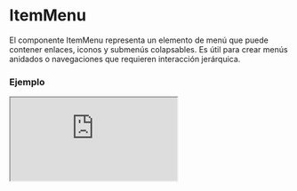 
# ItemMenu

El componente ItemMenu representa un elemento de menú que puede contener enlaces, iconos y submenús colapsables. Es útil para crear menús anidados o navegaciones que requieren interacción jerárquica.

### Ejemplo

<Iframe minHeightIframe="30dvh" src="https://fenextjs-component-storybook.vercel.app/iframe.html?args=&id=header-itemmenu--index&viewMode=story" />

### Importacion

Para importar el componente ItemMenu, se puede hacer desde fenextjs

```tsx copy
import { ItemMenu } from "fenextjs";
```

### Parametros

| Parametro | Tipo | Requerido | Default | Descripcion |
| --------- | ---- | --------- | ------- | ----------- |
| url | string | sí |  | URL de la página asociada al ítem del menú. |
| text | ReactNode | sí |  | Texto que representa el ítem del menú. |
| icon | ReactNode | no | \<\>\</\> | Icono a mostrar junto al texto del menú. |
| subItems | Array\<Omit\<ItemMenuProps, '_t'\>\> | no |  | Submenús anidados dentro de este ítem de menú. |
| defaultActive | boolean | no | false | Indica si el submenú está activo por defecto. |
| iconArrow | ReactNode | no | \<Arrow /\> | Icono de flecha que indica la expansión del submenú. |
| nameNumber | number | no | 1 | Número de nivel de jerarquía del ítem de menú. |
| typeCollapse | 'radio' \| 'checkbox' | no |  | Tipo de comportamiento del colapso en los submenús. |
| isLink | boolean | no | true | Determina si el componente se renderiza como un enlace. |
| onClick | function | no |  | Función que se ejecuta al hacer clic en el ítem de menú. |
| className | string | no | '' | Clase CSS para el contenedor principal del ítem. |
| classNameA | string | no | '' | Clase CSS para el elemento de enlace del ítem. |
| classNameIcon | string | no | '' | Clase CSS para el icono del ítem. |
| classNameText | string | no | '' | Clase CSS para el texto del ítem. |

### Storybook

Para ver el storybook del componente lo puede hacer con este [link](https://fenextjs-component-storybook.vercel.app/?path=/story/header-itemmenu--index)

### Usos

- Uso básico

```tsx copy
<ItemMenu url="/home" text="Inicio" />
```

- Ítem de menú con submenús

```tsx copy
<ItemMenu url="/services" text="Servicios" subItems={[{ url: "/web", text: "Desarrollo Web" }, { url: "/app", text: "Aplicaciones Móviles" }]} />
```

- Ítem de menú con icono y colapso activado

```tsx copy
<ItemMenu url="/profile" text="Perfil" icon={<UserIcon />} defaultActive={true} />
```

